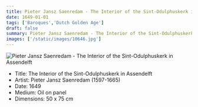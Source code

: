 ```yaml
---
title: Pieter Jansz Saenredam - The Interior of the Sint-Odulphuskerk in Assendelft
date: 1649-01-01
tags: ['Baroques','Dutch Golden Age']
draft: false
summary: Pieter Jansz Saenredam - The Interior of the Sint-Odulphuskerk in Assendelft
images: ['/static/images/10646.jpg']
---
```


![Pieter Jansz Saenredam - The Interior of the Sint-Odulphuskerk in Assendelft](/static/images/10646.jpg)

* Title: The Interior of the Sint-Odulphuskerk in Assendelft
* Artist: Pieter Jansz Saenredam (1597-1665)
* Date: 1649
* Medium: Oil on panel
* Dimensions: 50 x 75 cm


